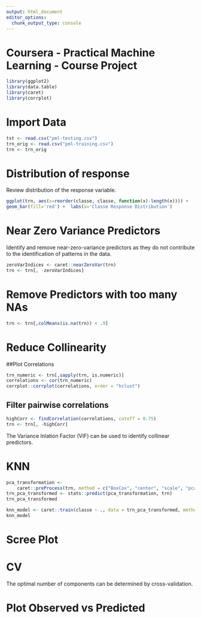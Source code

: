 ```yaml
---
output: html_document
editor_options: 
  chunk_output_type: console
---
```

# Coursera - Practical Machine Learning - Course Project

```r
library(ggplot2)
library(data.table)
library(caret)
library(corrplot)
```

# Import Data
```r
tst <- read.csv("pml-testing.csv")
trn_orig <- read.csv("pml-training.csv")
trn <- trn_orig
```


# Distribution of response
Review distribution of the response variable.
```r
ggplot(trn, aes(x=reorder(classe, classe, function(x)-length(x)))) +
geom_bar(fill='red') +  labs(x='Classe Response Distribution')
```


# Near Zero Variance Predictors
Identify and remove near-zero-variance predictors as they do not contribute to the identification of patterns in the data.
```r
zeroVarIndices <- caret::nearZeroVar(trn)
trn <- trn[, -zeroVarIndices]
```

# Remove Predictors with too many NAs
```r
trn <- trn[,colMeans(is.na(trn)) < .9]
```


# Reduce Collinearity
##Plot Correlations
```r
trn_numeric <- trn[,sapply(trn, is.numeric)]
correlations <- cor(trn_numeric)
corrplot::corrplot(correlations, order = "hclust")
```

## Filter pairwise correlations
```r
highCorr <- findCorrelation(correlations, cutoff = 0.75)
trn <- trn[, -highCorr]
```

The Variance Inlation Factor (VIF) can be used to identify collinear predictors. 




# KNN
```r
pca_transformation <- 
    caret::preProcess(trn, method = c("BoxCox", "center", "scale", "pca"))
trn_pca_transformed <- stats::predict(pca_transformation, trn)
trn_pca_transformed

knn_model <- caret::train(classe ~ ., data = trn_pca_transformed, method = "knn")
knn_model
```


# Scree Plot


# CV
The optimal number of components can be determined by cross-validation.


# Plot Observed vs Predicted

